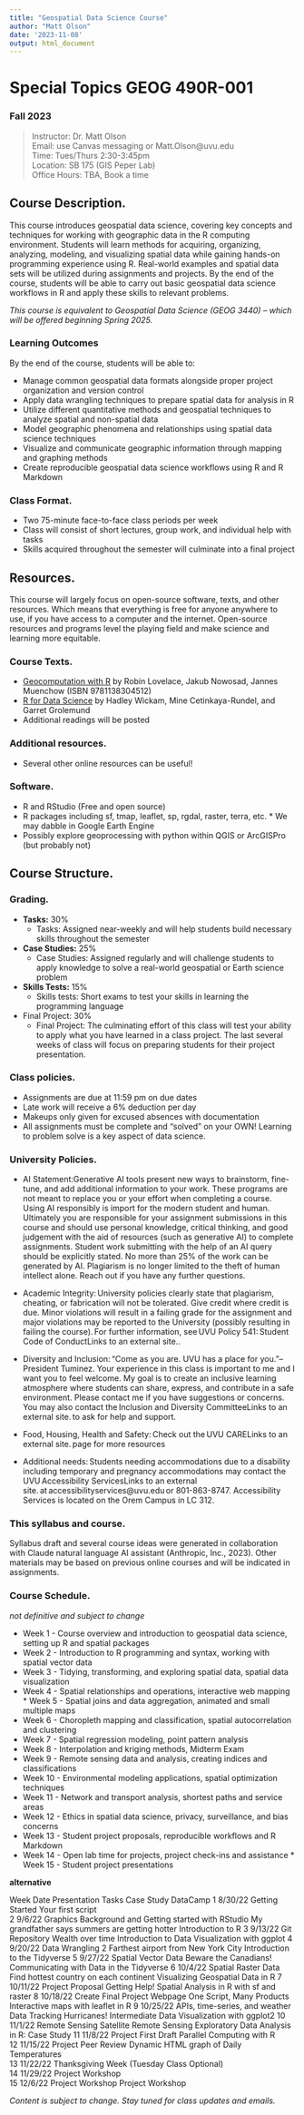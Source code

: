 ```yaml
---
title: "Geospatial Data Science Course"
author: "Matt Olson"
date: '2023-11-08'
output: html_document
---
```

# Special Topics GEOG 490R-001 
### Fall 2023 

> Instructor: Dr. Matt Olson  \
> Email: use Canvas messaging or Matt.Olson@uvu.edu \
> Time: Tues/Thurs 2:30-3:45pm \
> Location: SB 175 (GIS Peper Lab) \
> Office Hours: TBA, Book a time \

## Course Description. 

This course introduces geospatial data science, covering key concepts and techniques for working with geographic data in the R computing environment. Students will learn methods for acquiring, organizing, analyzing, modeling, and visualizing spatial data while gaining hands-on programming experience using R. Real-world examples and spatial data sets will be utilized during assignments and projects. By the end of the course, students will be able to carry out basic geospatial data science workflows in R and apply these skills to relevant problems. 

*This course is equivalent to Geospatial Data Science (GEOG 3440) – which will be offered beginning Spring 2025.*

### Learning Outcomes
By the end of the course, students will be able to: \

* Manage common geospatial data formats alongside proper project organization and version control 
* Apply data wrangling techniques to prepare spatial data for analysis in R 
* Utilize different quantitative methods and geospatial techniques to analyze spatial and non-spatial data 
* Model geographic phenomena and relationships using spatial data science techniques 
* Visualize and communicate geographic information through mapping and graphing methods 
* Create reproducible geospatial data science workflows using R and R Markdown 

### Class Format.  

* Two 75-minute face-to-face class periods per week 
* Class will consist of short lectures, group work, and individual help with tasks 
* Skills acquired throughout the semester will culminate into a final project 

## Resources. 
This course will largely focus on open-source software, texts, and other resources. Which means that everything is free for anyone anywhere to use, if you have access to a computer and the internet. Open-source resources and programs level the playing field and make science and learning more equitable. 

### Course Texts. 
* [Geocomputation with R](https://r.geocompx.org/) by Robin Lovelace, Jakub Nowosad, Jannes Muenchow (ISBN 9781138304512) 
* [R for Data Science](https://r4ds.hadley.nz/) by Hadley Wickam, Mine Cetinkaya-Rundel, and Garret Grolemund 
* Additional readings will be posted  

### Additional resources. 
* Several other online resources can be useful! 

### Software. 
* R and RStudio (Free and open source) 
* R packages including sf, tmap, leaflet, sp, rgdal, raster, terra, etc. * We may dabble in Google Earth Engine 
* Possibly explore geoprocessing with python within QGIS or ArcGISPro (but probably not) 

## Course Structure. 

### Grading. 
* **Tasks:** 30%   
  + Tasks: Assigned near-weekly and will help students build necessary skills throughout the semester 
* **Case Studies:** 25% 
  + Case Studies: Assigned regularly and will challenge students to apply knowledge to solve a real-world geospatial or Earth science problem 
* **Skills Tests:** 15% 
  + Skills tests: Short exams to test your skills in learning the programming language 
* Final Project: 30% 
  + Final Project: The culminating effort of this class will test your ability to apply what you have learned in a class project. The last several weeks of class will focus on preparing students for their project presentation.  

### Class policies. 
* Assignments are due at 11:59 pm on due dates 
* Late work will receive a 6% deduction per day 
* Makeups only given for excused absences with documentation 
* All assignments must be complete and “solved” on your OWN! Learning to problem solve is a key aspect of data science. 
 

### University Policies. 

* AI Statement:Generative AI tools present new ways to brainstorm, fine-tune, and add additional information to your work. These programs are not meant to replace you or your effort when completing a course. Using AI responsibly is import for the modern student and human. Ultimately you are responsible for your assignment submissions in this course and should use personal knowledge, critical thinking, and good judgement with the aid of resources (such as generative AI) to complete assignments. Student work submitting with the help of an AI query should be explicitly stated. No more than 25% of the work can be generated by AI. Plagiarism is no longer limited to the theft of human intellect alone. Reach out if you have any further questions. 

* Academic Integrity: University policies clearly state that plagiarism, cheating, or fabrication will not be tolerated. Give credit where credit is due. Minor violations will result in a failing grade for the assignment and major violations may be reported to the University (possibly resulting in failing the course). For further information, see UVU Policy 541: Student Code of ConductLinks to an external site.. 

* Diversity and Inclusion: “Come as you are. UVU has a place for you.”--President Tuminez. Your experience in this class is important to me and I want you to feel welcome. My goal is to create an inclusive learning atmosphere where students can share, express, and contribute in a safe environment. Please contact me if you have suggestions or concerns. You may also contact the Inclusion and Diversity CommitteeLinks to an external site. to ask for help and support. 

* Food, Housing, Health and Safety: Check out the UVU CARELinks to an external site. page for more resources  

* Additional needs: Students needing accommodations due to a disability including temporary and pregnancy accommodations may contact the UVU Accessibility ServicesLinks to an external site. at accessibilityservices@uvu.edu or 801-863-8747. Accessibility Services is located on the Orem Campus in LC 312.  

### This syllabus and course. 

Syllabus draft and several course ideas were generated in collaboration with Claude natural language AI assistant (Anthropic, Inc., 2023). Other materials may be based on previous online courses and will be indicated in assignments. 

### Course Schedule. 

*not definitive and subject to change*

* Week 1 - Course overview and introduction to geospatial data science, setting up R and spatial packages 
* Week 2 - Introduction to R programming and syntax, working with spatial vector data   
* Week 3 - Tidying, transforming, and exploring spatial data, spatial data visualization 
* Week 4 - Spatial relationships and operations, interactive web mapping * Week 5 - Spatial joins and data aggregation, animated and small multiple maps 
* Week 6 - Choropleth mapping and classification, spatial autocorrelation and clustering  
* Week 7 - Spatial regression modeling, point pattern analysis 
* Week 8 - Interpolation and kriging methods, Midterm Exam 
* Week 9 - Remote sensing data and analysis, creating indices and classifications 
* Week 10 - Environmental modeling applications, spatial optimization techniques 
* Week 11 - Network and transport analysis, shortest paths and service areas 
* Week 12 - Ethics in spatial data science, privacy, surveillance, and bias concerns 
* Week 13 - Student project proposals, reproducible workflows and R Markdown 
* Week 14 - Open lab time for projects, project check-ins and assistance * Week 15 - Student project presentations 

**alternative**

Week	Date	Presentation	Tasks	Case Study	DataCamp
1	8/30/22		Getting Started	Your first script	
2	9/6/22		Graphics Background and Getting started with RStudio	My grandfather says summers are getting hotter	Introduction to R
3	9/13/22		Git Repository	Wealth over time	Introduction to Data Visualization with ggplot
4	9/20/22		Data Wrangling 2	Farthest airport from New York City	Introduction to the Tidyverse
5	9/27/22		Spatial Vector Data	Beware the Canadians!	Communicating with Data in the Tidyverse
6	10/4/22		Spatial Raster Data	Find hottest country on each continent	Visualizing Geospatial Data in R
7	10/11/22		Project Proposal	Getting Help!	Spatial Analysis in R with sf and raster
8	10/18/22		Create Final Project Webpage	One Script, Many Products	Interactive maps with leaflet in R
9	10/25/22		APIs, time-series, and weather Data	Tracking Hurricanes!	Intermediate Data Visualization with ggplot2
10	11/1/22		Remote Sensing	Satellite Remote Sensing	Exploratory Data Analysis in R: Case Study
11	11/8/22		Project First Draft	Parallel Computing with R	
12	11/15/22		Project Peer Review	Dynamic HTML graph of Daily Temperatures	
13	11/22/22		Thanksgiving Week (Tuesday Class Optional)		
14	11/29/22		Project Workshop		
15	12/6/22		Project Workshop	Project Workshop	



*Content is subject to change. Stay tuned for class updates and emails.* 

 